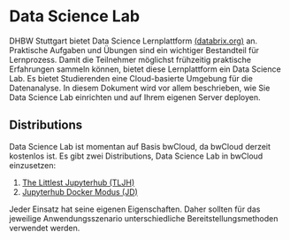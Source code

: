 
# Data Science Lab 
 
DHBW Stuttgart bietet Data Science Lernplattform [(databrix.org)](/https://databrix.org) an. 
Praktische Aufgaben und Übungen sind ein wichtiger Bestandteil für Lernprozess. 
Damit die Teilnehmer möglichst frühzeitig praktische Erfahrungen sammeln können, bietet diese Lernplattform ein Data Science Lab.
Es bietet Studierenden eine Cloud-basierte Umgebung für die Datenanalyse.
In diesem Dokument wird vor allem beschrieben, wie Sie Data Science Lab einrichten und auf Ihrem eigenen Server deployen. 

## Distributions

Data Science Lab ist momentan auf Basis bwCloud, da bwCloud derzeit kostenlos ist. Es gibt zwei Distributions, Data Science Lab in bwCloud einzusetzen: 
1.	[The Littlest Jupyterhub (TLJH)](/TLJH)
2.	[Jupyterhub Docker Modus (JD)](/Jupyter_Docker)

Jeder Einsatz hat seine eigenen Eigenschaften. Daher sollten für das jeweilige Anwendungsszenario unterschiedliche Bereitstellungsmethoden verwendet werden. 
